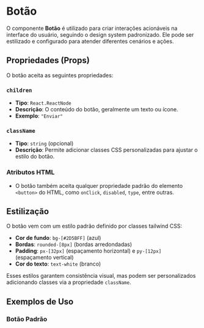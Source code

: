 

<Meta of={Story} />

# Botão

O componente **Botão** é utilizado para criar interações acionáveis na interface do usuário, seguindo o design system padronizado. Ele pode ser estilizado e configurado para atender diferentes cenários e ações.

<Primary />
<Canvas of={Story.DangerButton} />
<Controls />

## Propriedades (Props)

O botão aceita as seguintes propriedades:

### `children`
- **Tipo**: `React.ReactNode`
- **Descrição**: O conteúdo do botão, geralmente um texto ou ícone.
- **Exemplo**: `"Enviar"`

### `className`
- **Tipo**: `string` (opcional)
- **Descrição**: Permite adicionar classes CSS personalizadas para ajustar o estilo do botão.

### Atributos HTML
- O botão também aceita qualquer propriedade padrão do elemento `<button>` do HTML, como `onClick`, `disabled`, `type`, entre outras.

## Estilização

O botão vem com um estilo padrão definido por classes tailwind CSS:
- **Cor de fundo**: `bg-[#2D5BFF]` (azul)
- **Bordas**: `rounded-[8px]` (bordas arredondadas)
- **Padding**: `px-[32px]` (espaçamento horizontal) e `py-[12px]` (espaçamento vertical)
- **Cor do texto**: `text-white` (branco)

Esses estilos garantem consistência visual, mas podem ser personalizados adicionando classes via a propriedade `className`.

## Exemplos de Uso

### Botão Padrão
```jsx
<Button>Enviar</Button>
